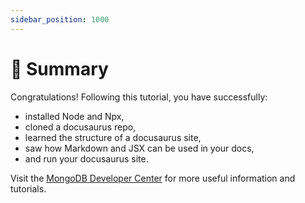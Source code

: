 ```yaml
---
sidebar_position: 1000
---
```


# 🎯 Summary

Congratulations! Following this tutorial, you have successfully:
* installed Node and Npx,
* cloned a docusaurus repo,
* learned the structure of a docusaurus site,
* saw how Markdown and JSX can be used in your docs,
* and run your docusaurus site.

Visit the [MongoDB Developer Center](https://mongodb.com/developer/?utm_campaign=devrel&utm_source=workshop&utm_medium=cta&utm_content=soccer_workshop&utm_term=stanimira_vlaeva) for more useful information and tutorials.
